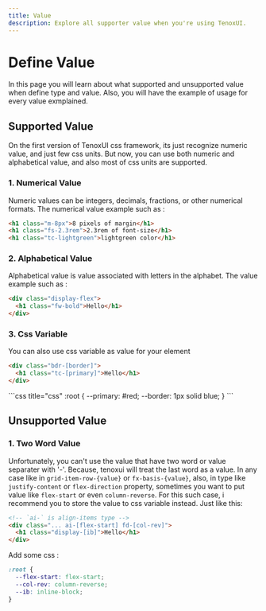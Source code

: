 ---
title: Value
description: Explore all supporter value when you're using TenoxUI.
---


# Define Value

In this page you will learn about what supported and unsupported value when define type and value. Also, you will have the example of usage for every value exmplained.

## Supported Value

On the first version of TenoxUI css framework, its just recognize numeric value, and just few css units. But now, you can use both numeric and alphabetical value, and also most of css units are supported. 

### 1. Numerical Value 

Numeric values can be integers, decimals, fractions, or other numerical formats. The numerical value example such as :

```html title="html"
<h1 class="m-8px">8 pixels of margin</h1>
<h1 class="fs-2.3rem">2.3rem of font-size</h1>
<h1 class="tc-lightgreen">lightgreen color</h1>
```

### 2. Alphabetical Value

Alphabetical value is value associated with letters in the alphabet. The value example such as :

```html title="html"
<div class="display-flex">
  <h1 class="fw-bold">Hello</h1>
</div>
```

### 3. Css Variable

You can also use css variable as value for your element

<Tabs>
<TabItem value='html' label='index.html'>
  
```html title="html"
<div class="bdr-[border]">
  <h1 class="tc-[primary]">Hello</h1>
</div>
```
</TabItem>
<TabItem value='css' label='style.css'>
```css title="css"
:root {
  --primary: #red;
  --border: 1px solid blue;
}
```
</TabItem>
</Tabs>


## Unsupported Value

### 1. Two Word Value

Unfortunately, you can't use the value that have two word or value separater with '-'. Because, tenoxui will treat the last word as a value. In any case like in `grid-item-row-{value}` or `fx-basis-{value}`, also, in type like `justify-content` or `flex-direction` property, sometimes you want to put value like `flex-start` or even `column-reverse`. For this such case, i recommend you to store the value to css variable instead. Just like this: 

```html title="html"
<!-- `ai-` is align-items type -->
<div class="... ai-[flex-start] fd-[col-rev]">
  <h1 class="display-[ib]">Hello</h1>
</div>
```
Add some css :
```css title="css"
:root {
  --flex-start: flex-start;
  --col-rev: column-reverse;
  --ib: inline-block;
}
```
